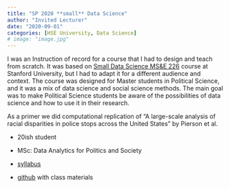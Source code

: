 ```yaml
---
title: "SP 2020 **small** Data Science"
author: "Invited Lecturer"
date: "2020-09-01"
categories: [HSE University, Data Science]
# image: "image.jpg"
---
```


I was an Instruction of record for a course that I had to design and teach from scratch. It was based on [Small Data Science MS&E 226](https://web.stanford.edu/class/msande226/) course at Stanford University, but I had to adapt it for a different audience and context. The course was designed for Master students in Political Science, and it was a mix of data science and social science methods. The main goal was to make Political Science students be aware of the possibilities of data science and how to use it in their research.

As a primer we did computational replication of “A large-scale analysis of racial disparities in police stops across the United States” by Pierson et al.

-   20ish student

-   MSc: Data Analytics for Politics and Society

-   [syllabus](https://docs.google.com/document/d/1NndI5iMiHmthjEwwhlGKr2xaSXmZVx9_DqqGtMjAbiA/edit?usp=sharing)

-   [github](https://github.com/vvseva/DS_DAPS) with class materials
